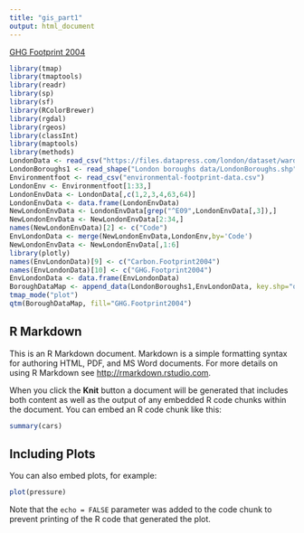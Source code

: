 ```yaml
---
title: "gis_part1"
output: html_document
---
```


[GHG Footprint 2004](gisarc_a1.jpg)
```r
library(tmap)
library(tmaptools)
library(readr)
library(sp)
library(sf)
library(RColorBrewer)
library(rgdal)
library(rgeos)
library(classInt)
library(maptools)
library(methods)
LondonData <- read_csv("https://files.datapress.com/london/dataset/ward-profiles-and-atlas/2015-09-24T14:21:24/ward-profiles-excel-version.csv")
LondonBoroughs1 <- read_shape("London boroughs data/LondonBoroughs.shp", as.sf = TRUE)
Environmentfoot <- read_csv("environmental-footprint-data.csv")
LondonEnv <- Environmentfoot[1:33,]
LondonEnvData <- LondonData[,c(1,2,3,4,63,64)]
LondonEnvData <- data.frame(LondonEnvData)
NewLondonEnvData <- LondonEnvData[grep("^E09",LondonEnvData[,3]),]
NewLondonEnvData <- NewLondonEnvData[2:34,]
names(NewLondonEnvData)[2] <- c("Code")
EnvLondonData <- merge(NewLondonEnvData,LondonEnv,by='Code')
NewLondonEnvData <- NewLondonEnvData[,1:6]
library(plotly)
names(EnvLondonData)[9] <- c("Carbon.Footprint2004")
names(EnvLondonData)[10] <- c("GHG.Footprint2004")
EnvLondonData <- data.frame(EnvLondonData)
BoroughDataMap <- append_data(LondonBoroughs1,EnvLondonData, key.shp="ons_label", key.data = "Code", ignore.duplicates = TRUE)
tmap_mode("plot")
qtm(BoroughDataMap, fill="GHG.Footprint2004")
```


## R Markdown

This is an R Markdown document. Markdown is a simple formatting syntax for authoring HTML, PDF, and MS Word documents. For more details on using R Markdown see <http://rmarkdown.rstudio.com>.

When you click the **Knit** button a document will be generated that includes both content as well as the output of any embedded R code chunks within the document. You can embed an R code chunk like this:

```r
summary(cars)
```

## Including Plots

You can also embed plots, for example:

```r
plot(pressure)
```

Note that the `echo = FALSE` parameter was added to the code chunk to prevent printing of the R code that generated the plot.
